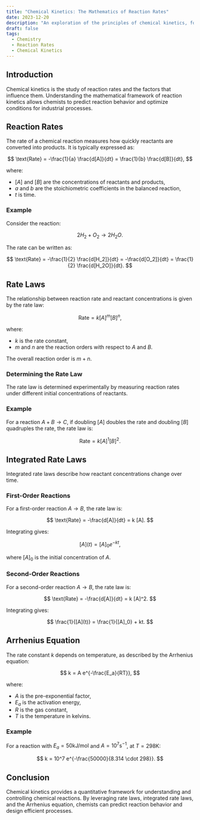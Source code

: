 ```yaml
---
title: "Chemical Kinetics: The Mathematics of Reaction Rates"
date: 2023-12-20
description: "An exploration of the principles of chemical kinetics, focusing on the mathematical models used to describe reaction rates."
draft: false
tags:
  - Chemistry
  - Reaction Rates
  - Chemical Kinetics
---
```


## Introduction

Chemical kinetics is the study of reaction rates and the factors that influence them. Understanding the mathematical framework of reaction kinetics allows chemists to predict reaction behavior and optimize conditions for industrial processes.

## Reaction Rates

The rate of a chemical reaction measures how quickly reactants are converted into products. It is typically expressed as:

$$
\text{Rate} = -\frac{1}{a} \frac{d[A]}{dt} = \frac{1}{b} \frac{d[B]}{dt},
$$

where:

- $[A]$ and $[B]$ are the concentrations of reactants and products,
- $a$ and $b$ are the stoichiometric coefficients in the balanced reaction,
- $t$ is time.

### Example

Consider the reaction:

$$
2H_2 + O_2 \rightarrow 2H_2O.
$$

The rate can be written as:

$$
\text{Rate} = -\frac{1}{2} \frac{d[H_2]}{dt} = -\frac{d[O_2]}{dt} = \frac{1}{2} \frac{d[H_2O]}{dt}.
$$

## Rate Laws

The relationship between reaction rate and reactant concentrations is given by the rate law:

$$
\text{Rate} = k [A]^m [B]^n,
$$

where:

- $k$ is the rate constant,
- $m$ and $n$ are the reaction orders with respect to $A$ and $B$.

The overall reaction order is $m + n$.

### Determining the Rate Law

The rate law is determined experimentally by measuring reaction rates under different initial concentrations of reactants.

### Example

For a reaction $A + B \rightarrow C$, if doubling $[A]$ doubles the rate and doubling $[B]$ quadruples the rate, the rate law is:

$$
\text{Rate} = k [A]^1 [B]^2.
$$

## Integrated Rate Laws

Integrated rate laws describe how reactant concentrations change over time.

### First-Order Reactions

For a first-order reaction $A \rightarrow B$, the rate law is:

$$
\text{Rate} = -\frac{d[A]}{dt} = k [A].
$$

Integrating gives:

$$
[A](t) = [A]_0 e^{-kt},
$$

where $[A]_0$ is the initial concentration of $A$.

### Second-Order Reactions

For a second-order reaction $A \rightarrow B$, the rate law is:

$$
\text{Rate} = -\frac{d[A]}{dt} = k [A]^2.
$$

Integrating gives:

$$
\frac{1}{[A](t)} = \frac{1}{[A]_0} + kt.
$$

## Arrhenius Equation

The rate constant $k$ depends on temperature, as described by the Arrhenius equation:

$$
k = A e^{-\frac{E_a}{RT}},
$$

where:

- $A$ is the pre-exponential factor,
- $E_a$ is the activation energy,
- $R$ is the gas constant,
- $T$ is the temperature in kelvins.

### Example

For a reaction with $E_a = 50 \text{kJ/mol}$ and $A = 10^7 \text{s}^{-1}$, at $T = 298 \text{K}$:

$$
k = 10^7 e^{-\frac{50000}{8.314 \cdot 298}}.
$$

## Conclusion

Chemical kinetics provides a quantitative framework for understanding and controlling chemical reactions. By leveraging rate laws, integrated rate laws, and the Arrhenius equation, chemists can predict reaction behavior and design efficient processes.
